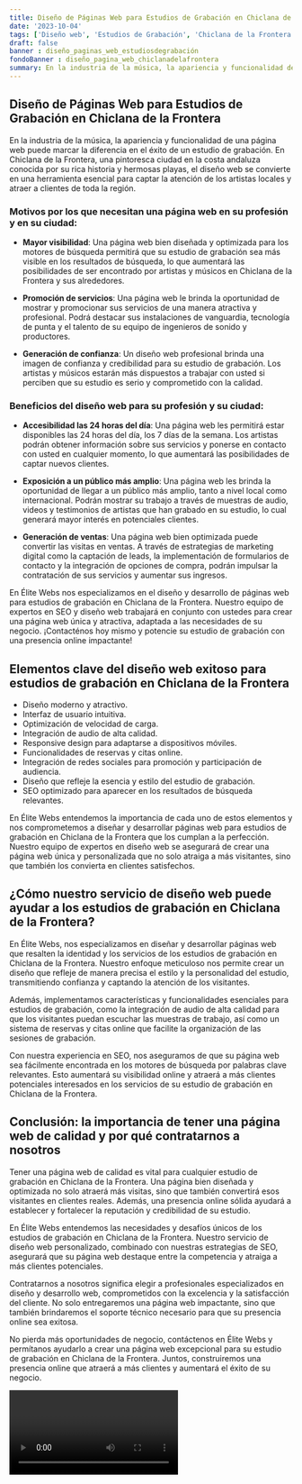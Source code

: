 ```yaml
---
title: Diseño de Páginas Web para Estudios de Grabación en Chiclana de la Frontera
date: '2023-10-04'
tags: ['Diseño web', 'Estudios de Grabación', 'Chiclana de la Frontera']
draft: false
banner : diseño_paginas_web_estudiosdegrabación
fondoBanner : diseño_pagina_web_chiclanadelafrontera
summary: En la industria de la música, la apariencia y funcionalidad de una página web puede marcar la diferencia en el éxito de un estudio de grabación. En Chiclana de la Frontera, una pintoresca ciudad en la costa andaluza conocida por su rica historia y hermosas playas, el diseño web se convierte en una herramienta esencial para captar la atención de los artistas locales y atraer a clientes de toda la región.
---
```


## Diseño de Páginas Web para Estudios de Grabación en Chiclana de la Frontera

En la industria de la música, la apariencia y funcionalidad de una página web puede marcar la diferencia en el éxito de un estudio de grabación. En Chiclana de la Frontera, una pintoresca ciudad en la costa andaluza conocida por su rica historia y hermosas playas, el diseño web se convierte en una herramienta esencial para captar la atención de los artistas locales y atraer a clientes de toda la región.

### Motivos por los que necesitan una página web en su profesión y en su ciudad:

- **Mayor visibilidad**: Una página web bien diseñada y optimizada para los motores de búsqueda permitirá que su estudio de grabación sea más visible en los resultados de búsqueda, lo que aumentará las posibilidades de ser encontrado por artistas y músicos en Chiclana de la Frontera y sus alrededores.

- **Promoción de servicios**: Una página web le brinda la oportunidad de mostrar y promocionar sus servicios de una manera atractiva y profesional. Podrá destacar sus instalaciones de vanguardia, tecnología de punta y el talento de su equipo de ingenieros de sonido y productores.

- **Generación de confianza**: Un diseño web profesional brinda una imagen de confianza y credibilidad para su estudio de grabación. Los artistas y músicos estarán más dispuestos a trabajar con usted si perciben que su estudio es serio y comprometido con la calidad.

### Beneficios del diseño web para su profesión y su ciudad:

- **Accesibilidad las 24 horas del día**: Una página web les permitirá estar disponibles las 24 horas del día, los 7 días de la semana. Los artistas podrán obtener información sobre sus servicios y ponerse en contacto con usted en cualquier momento, lo que aumentará las posibilidades de captar nuevos clientes.

- **Exposición a un público más amplio**: Una página web les brinda la oportunidad de llegar a un público más amplio, tanto a nivel local como internacional. Podrán mostrar su trabajo a través de muestras de audio, videos y testimonios de artistas que han grabado en su estudio, lo cual generará mayor interés en potenciales clientes.

- **Generación de ventas**: Una página web bien optimizada puede convertir las visitas en ventas. A través de estrategias de marketing digital como la captación de leads, la implementación de formularios de contacto y la integración de opciones de compra, podrán impulsar la contratación de sus servicios y aumentar sus ingresos.

En Élite Webs nos especializamos en el diseño y desarrollo de páginas web para estudios de grabación en Chiclana de la Frontera. Nuestro equipo de expertos en SEO y diseño web trabajará en conjunto con ustedes para crear una página web única y atractiva, adaptada a las necesidades de su negocio. ¡Contacténos hoy mismo y potencie su estudio de grabación con una presencia online impactante!

<GifSeo />

<Cta />

## Elementos clave del diseño web exitoso para estudios de grabación en Chiclana de la Frontera

- Diseño moderno y atractivo.
- Interfaz de usuario intuitiva.
- Optimización de velocidad de carga.
- Integración de audio de alta calidad.
- Responsive design para adaptarse a dispositivos móviles.
- Funcionalidades de reservas y citas online.
- Integración de redes sociales para promoción y participación de audiencia.
- Diseño que refleje la esencia y estilo del estudio de grabación.
- SEO optimizado para aparecer en los resultados de búsqueda relevantes.

En Élite Webs entendemos la importancia de cada uno de estos elementos y nos comprometemos a diseñar y desarrollar páginas web para estudios de grabación en Chiclana de la Frontera que los cumplan a la perfección. Nuestro equipo de expertos en diseño web se asegurará de crear una página web única y personalizada que no solo atraiga a más visitantes, sino que también los convierta en clientes satisfechos.

## ¿Cómo nuestro servicio de diseño web puede ayudar a los estudios de grabación en Chiclana de la Frontera?

En Élite Webs, nos especializamos en diseñar y desarrollar páginas web que resalten la identidad y los servicios de los estudios de grabación en Chiclana de la Frontera. Nuestro enfoque meticuloso nos permite crear un diseño que refleje de manera precisa el estilo y la personalidad del estudio, transmitiendo confianza y captando la atención de los visitantes.

Además, implementamos características y funcionalidades esenciales para estudios de grabación, como la integración de audio de alta calidad para que los visitantes puedan escuchar las muestras de trabajo, así como un sistema de reservas y citas online que facilite la organización de las sesiones de grabación.

Con nuestra experiencia en SEO, nos aseguramos de que su página web sea fácilmente encontrada en los motores de búsqueda por palabras clave relevantes. Esto aumentará su visibilidad online y atraerá a más clientes potenciales interesados en los servicios de su estudio de grabación en Chiclana de la Frontera.

## Conclusión: la importancia de tener una página web de calidad y por qué contratarnos a nosotros

Tener una página web de calidad es vital para cualquier estudio de grabación en Chiclana de la Frontera. Una página bien diseñada y optimizada no solo atraerá más visitas, sino que también convertirá esos visitantes en clientes reales. Además, una presencia online sólida ayudará a establecer y fortalecer la reputación y credibilidad de su estudio.

En Élite Webs entendemos las necesidades y desafíos únicos de los estudios de grabación en Chiclana de la Frontera. Nuestro servicio de diseño web personalizado, combinado con nuestras estrategias de SEO, asegurará que su página web destaque entre la competencia y atraiga a más clientes potenciales.

Contratarnos a nosotros significa elegir a profesionales especializados en diseño y desarrollo web, comprometidos con la excelencia y la satisfacción del cliente. No solo entregaremos una página web impactante, sino que también brindaremos el soporte técnico necesario para que su presencia online sea exitosa.

No pierda más oportunidades de negocio, contáctenos en Élite Webs y permítanos ayudarlo a crear una página web excepcional para su estudio de grabación en Chiclana de la Frontera. Juntos, construiremos una presencia online que atraerá a más clientes y aumentará el éxito de su negocio.

<Video />

<CtaBot job='Estudios de Grabación' city='Chiclana de la Frontera'/>

<Gmaps query='Chiclana de la Frontera+españa+maps' />